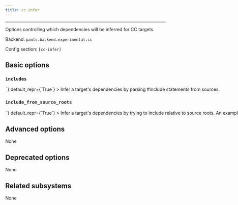```yaml
---
title: cc-infer
---
```



---

Options controlling which dependencies will be inferred for CC targets.

Backend: <span className="color--primary">`pants.backend.experimental.cc`</span>

Config section: <span className="color--primary">`[cc-infer]`</span>

<span className={styles.options}>

## Basic options

### `includes`

<Option
  cli_repr={`--[no-]cc-infer-includes`}
  env_repr='PANTS_CC_INFER_INCLUDES'
  toml_repr={`[cc-infer]
includes = <bool>`}
  default_repr={`True`}
>

Infer a target&#x27;s dependencies by parsing #include statements from sources.

</Option>

### `include_from_source_roots`

<Option
  cli_repr={`--[no-]cc-infer-include-from-source-roots`}
  env_repr='PANTS_CC_INFER_INCLUDE_FROM_SOURCE_ROOTS'
  toml_repr={`[cc-infer]
include_from_source_roots = <bool>`}
  default_repr={`True`}
>

Infer a target&#x27;s dependencies by trying to include relative to source roots.

An example where this may be useful is if you have a a file at `root/include/mylib/foo.h` which may be referenced via `#include "mylib/foo.h"`. This option will allow you to correctly infer dependencies if you have a source root at `root/{include}` and searching for `mylib/foo.h` relative to the that source root.

The inferred files take part in compilation, and the source root is added to the compilation include search path (https://clang.llvm.org/docs/ClangCommandLineReference.html#include-path-management) with command line arguments prefixed by the &#x27;-I&#x27; flag.

</Option>

## Advanced options

None

## Deprecated options

None

## Related subsystems

None

</span>
